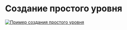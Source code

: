 # Создание простого уровня

[![Пример создания простого уровня](https://img.youtube.com/vi/dBJCDcpYvk0/maxresdefault.jpg)](http://www.youtube.com/watch?v=dBJCDcpYvk0 "Пример создания простого уровня")
